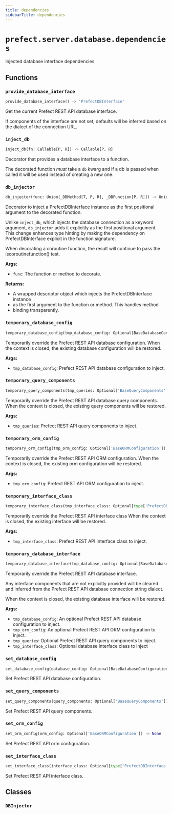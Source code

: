 ```yaml
---
title: dependencies
sidebarTitle: dependencies
---
```


# `prefect.server.database.dependencies`



Injected database interface dependencies


## Functions

### `provide_database_interface` <sup><a href="https://github.com/PrefectHQ/prefect/blob/main/src/prefect/server/database/dependencies.py#L69" target="_blank"><Icon icon="github" size="14" /></a></sup>

```python
provide_database_interface() -> 'PrefectDBInterface'
```


Get the current Prefect REST API database interface.

If components of the interface are not set, defaults will be inferred
based on the dialect of the connection URL.


### `inject_db` <sup><a href="https://github.com/PrefectHQ/prefect/blob/main/src/prefect/server/database/dependencies.py#L143" target="_blank"><Icon icon="github" size="14" /></a></sup>

```python
inject_db(fn: Callable[P, R]) -> Callable[P, R]
```


Decorator that provides a database interface to a function.

The decorated function _must_ take a `db` kwarg and if a db is passed
when called it will be used instead of creating a new one.


### `db_injector` <sup><a href="https://github.com/PrefectHQ/prefect/blob/main/src/prefect/server/database/dependencies.py#L178" target="_blank"><Icon icon="github" size="14" /></a></sup>

```python
db_injector(func: Union[_DBMethod[T, P, R], _DBFunction[P, R]]) -> Union[_Method[T, P, R], _Function[P, R]]
```


Decorator to inject a PrefectDBInterface instance as the first positional
argument to the decorated function.

Unlike `inject_db`, which injects the database connection as a keyword
argument, `db_injector` adds it explicitly as the first positional
argument. This change enhances type hinting by making the dependency on
PrefectDBInterface explicit in the function signature.

When decorating a coroutine function, the result will continue to pass the
iscoroutinefunction() test.

**Args:**
- `func`: The function or method to decorate.

**Returns:**
- A wrapped descriptor object which injects the PrefectDBInterface instance
- as the first argument to the function or method. This handles method
- binding transparently.


### `temporary_database_config` <sup><a href="https://github.com/PrefectHQ/prefect/blob/main/src/prefect/server/database/dependencies.py#L361" target="_blank"><Icon icon="github" size="14" /></a></sup>

```python
temporary_database_config(tmp_database_config: Optional[BaseDatabaseConfiguration]) -> Generator[None, object, None]
```


Temporarily override the Prefect REST API database configuration.
When the context is closed, the existing database configuration will
be restored.

**Args:**
- `tmp_database_config`: Prefect REST API database configuration to inject.


### `temporary_query_components` <sup><a href="https://github.com/PrefectHQ/prefect/blob/main/src/prefect/server/database/dependencies.py#L382" target="_blank"><Icon icon="github" size="14" /></a></sup>

```python
temporary_query_components(tmp_queries: Optional['BaseQueryComponents']) -> Generator[None, object, None]
```


Temporarily override the Prefect REST API database query components.
When the context is closed, the existing query components will
be restored.

**Args:**
- `tmp_queries`: Prefect REST API query components to inject.


### `temporary_orm_config` <sup><a href="https://github.com/PrefectHQ/prefect/blob/main/src/prefect/server/database/dependencies.py#L403" target="_blank"><Icon icon="github" size="14" /></a></sup>

```python
temporary_orm_config(tmp_orm_config: Optional['BaseORMConfiguration']) -> Generator[None, object, None]
```


Temporarily override the Prefect REST API ORM configuration.
When the context is closed, the existing orm configuration will
be restored.

**Args:**
- `tmp_orm_config`: Prefect REST API ORM configuration to inject.


### `temporary_interface_class` <sup><a href="https://github.com/PrefectHQ/prefect/blob/main/src/prefect/server/database/dependencies.py#L424" target="_blank"><Icon icon="github" size="14" /></a></sup>

```python
temporary_interface_class(tmp_interface_class: Optional[type['PrefectDBInterface']]) -> Generator[None, object, None]
```


Temporarily override the Prefect REST API interface class When the context is closed,
the existing interface will be restored.

**Args:**
- `tmp_interface_class`: Prefect REST API interface class to inject.


### `temporary_database_interface` <sup><a href="https://github.com/PrefectHQ/prefect/blob/main/src/prefect/server/database/dependencies.py#L444" target="_blank"><Icon icon="github" size="14" /></a></sup>

```python
temporary_database_interface(tmp_database_config: Optional[BaseDatabaseConfiguration] = None, tmp_queries: Optional['BaseQueryComponents'] = None, tmp_orm_config: Optional['BaseORMConfiguration'] = None, tmp_interface_class: Optional[type['PrefectDBInterface']] = None) -> Generator[None, object, None]
```


Temporarily override the Prefect REST API database interface.

Any interface components that are not explicitly provided will be
cleared and inferred from the Prefect REST API database connection string
dialect.

When the context is closed, the existing database interface will
be restored.

**Args:**
- `tmp_database_config`: An optional Prefect REST API database configuration to inject.
- `tmp_orm_config`: An optional Prefect REST API ORM configuration to inject.
- `tmp_queries`: Optional Prefect REST API query components to inject.
- `tmp_interface_class`: Optional database interface class to inject


### `set_database_config` <sup><a href="https://github.com/PrefectHQ/prefect/blob/main/src/prefect/server/database/dependencies.py#L479" target="_blank"><Icon icon="github" size="14" /></a></sup>

```python
set_database_config(database_config: Optional[BaseDatabaseConfiguration]) -> None
```


Set Prefect REST API database configuration.


### `set_query_components` <sup><a href="https://github.com/PrefectHQ/prefect/blob/main/src/prefect/server/database/dependencies.py#L484" target="_blank"><Icon icon="github" size="14" /></a></sup>

```python
set_query_components(query_components: Optional['BaseQueryComponents']) -> None
```


Set Prefect REST API query components.


### `set_orm_config` <sup><a href="https://github.com/PrefectHQ/prefect/blob/main/src/prefect/server/database/dependencies.py#L489" target="_blank"><Icon icon="github" size="14" /></a></sup>

```python
set_orm_config(orm_config: Optional['BaseORMConfiguration']) -> None
```


Set Prefect REST API orm configuration.


### `set_interface_class` <sup><a href="https://github.com/PrefectHQ/prefect/blob/main/src/prefect/server/database/dependencies.py#L494" target="_blank"><Icon icon="github" size="14" /></a></sup>

```python
set_interface_class(interface_class: Optional[type['PrefectDBInterface']]) -> None
```


Set Prefect REST API interface class.


## Classes

### `DBInjector` <sup><a href="https://github.com/PrefectHQ/prefect/blob/main/src/prefect/server/database/dependencies.py#L254" target="_blank"><Icon icon="github" size="14" /></a></sup>
